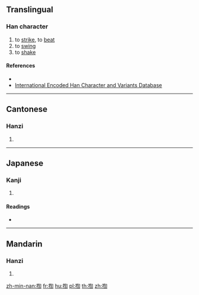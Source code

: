 {{character info/new}}
==Translingual==

===Han character===
{{Han char|rn=64|rad=手|as=09|sn=12|four=57020|canj=QPYR|ids=⿰扌訇}}

# to [[strike]], to [[beat]]
# to [[swing]]
# to [[shake]]

====References====
* {{Han ref|kx=0441.070|dkj=12329|dj=0792.030|hdz=31922.060|uh=63C8|ud=25544|bh=D96E|bd=55662}}
* [http://chardb.iis.sinica.edu.tw/char/12267 International Encoded Han Character and Variants Database]

----

==Cantonese==

===Hanzi===
{{yue-hanzi|jyut=[[fang4]], [[fing6]], [[gwang1]]|y=fang4, fing6, gwang1}}

# {{defn|lang=yue|sort=手09}}

----

==Japanese==

===Kanji===
{{ja-kanji|grade=|rs=手09}}

# {{defn|lang=ja|sort=手09}}

====Readings====
* {{ja-readings|on=[[こう]] (kō), [[けん]] (ken), [[きく]] (kiku)|kun=[[うつ]] (utsu)}}

----

==Mandarin==

===Hanzi===
{{cmn-hanzi|pin=[[hōng]] ([[hong1]])|wg=hung<sup>1</sup>}}

# {{defn|lang=cmn|sort=手09}}

[[zh-min-nan:揈]]
[[fr:揈]]
[[hu:揈]]
[[pl:揈]]
[[th:揈]]
[[zh:揈]]
